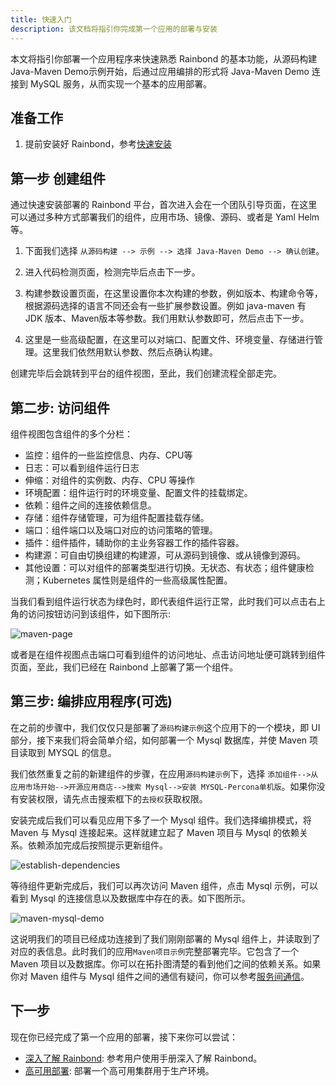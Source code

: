 ```yaml
---
title: 快速入门
description: 该文档将指引你完成第一个应用的部署与安装
---
```


本文将指引你部署一个应用程序来快速熟悉 Rainbond 的基本功能，从源码构建 Java-Maven Demo示例开始，后通过应用编排的形式将 Java-Maven Demo 连接到 MySQL 服务，从而实现一个基本的应用部署。

## 准备工作

1. 提前安装好 Rainbond，参考[快速安装](/docs/quick-start/quick-install)

## 第一步 创建组件

通过快速安装部署的 Rainbond 平台，首次进入会在一个团队引导页面，在这里可以通过多种方式部署我们的组件，应用市场、镜像、源码、或者是 Yaml Helm 等。  

1. 下面我们选择 `从源码构建 --> 示例 --> 选择 Java-Maven Demo --> 确认创建`。

2. 进入代码检测页面，检测完毕后点击下一步。

3. 构建参数设置页面，在这里设置你本次构建的参数，例如版本、构建命令等，根据源码选择的语言不同还会有一些扩展参数设置。例如 java-maven 有 JDK 版本、Maven版本等参数。我们用默认参数即可，然后点击下一步。

4. 这里是一些高级配置，在这里可以对端口、配置文件、环境变量、存储进行管理。这里我们依然用默认参数、然后点确认构建。

创建完毕后会跳转到平台的组件视图，至此，我们创建流程全部走完。

## 第二步: 访问组件

组件视图包含组件的多个分栏：
- 监控：组件的一些监控信息、内存、CPU等
- 日志：可以看到组件运行日志
- 伸缩：对组件的实例数、内存、CPU 等操作
- 环境配置：组件运行时的环境变量、配置文件的挂载绑定。
- 依赖：组件之间的连接依赖信息。
- 存储：组件存储管理，可为组件配置挂载存储。
- 端口：组件端口以及端口对应的访问策略的管理。
- 插件：组件插件，辅助你的主业务容器工作的插件容器。
- 构建源：可自由切换组建的构建源，可从源码到镜像、或从镜像到源码。
- 其他设置：可以对组件的部署类型进行切换。无状态、有状态；组件健康检测；Kubernetes 属性则是组件的一些高级属性配置。

当我们看到组件运行状态为绿色时，即代表组件运行正常，此时我们可以点击右上角的访问按钮访问到该组件，如下图所示:

![maven-page](https://grstatic.oss-cn-shanghai.aliyuncs.com/docs/5.7/docs/quick-start/maven-page.jpg)

或者是在组件视图点击端口可看到组件的访问地址、点击访问地址便可跳转到组件页面，至此，我们已经在 Rainbond 上部署了第一个组件。

## 第三步: 编排应用程序(可选)

在之前的步骤中，我们仅仅只是部署了`源码构建示例`这个应用下的一个模块，即 UI 部分，接下来我们将会简单介绍，如何部署一个 Mysql 数据库，并使 Maven 项目读取到 MYSQL 的信息。

我们依然重复之前的新建组件的步骤，在应用`源码构建示例`下，选择 `添加组件-->从应用市场开始-->开源应用商店-->搜索 Mysql-->安装 MYSQL-Percona单机版`。如果你没有安装权限，请先点击搜索框下的`去授权`获取权限。

安装完成后我们可以看见应用下多了一个 Mysql 组件。我们选择编排模式，将 Maven 与 Mysql 连接起来。这样就建立起了 Maven 项目与 Mysql 的依赖关系。依赖添加完成后按照提示更新组件。

![establish-dependencies](https://grstatic.oss-cn-shanghai.aliyuncs.com/docs/5.7/docs/quick-start/establish-dependencies.jpg)

等待组件更新完成后，我们可以再次访问 Maven 组件，点击 Mysql 示例，可以看到 Mysql 的连接信息以及数据库中存在的表。如下图所示。

![maven-mysql-demo](https://grstatic.oss-cn-shanghai.aliyuncs.com/docs/5.7/docs/quick-start/maven-mysql-demo.jpg)

这说明我们的项目已经成功连接到了我们刚刚部署的 Mysql 组件上，并读取到了对应的表信息。此时我们的应用`Maven项目示例`完整部署完毕。它包含了一个 Maven 项目以及数据库。你可以在拓扑图清楚的看到他们之间的依赖关系。如果你对 Maven 组件与 Mysql 组件之间的通信有疑问，你可以参考[服务间通信](../micro-service/service-mesh/regist_and_discover)。

## 下一步

现在你已经完成了第一个应用的部署，接下来你可以尝试：
- [深入了解 Rainbond](/docs/use-manual): 参考用户使用手册深入了解 Rainbond。
- [高可用部署](../installation/install-with-ui/ha): 部署一个高可用集群用于生产环境。
